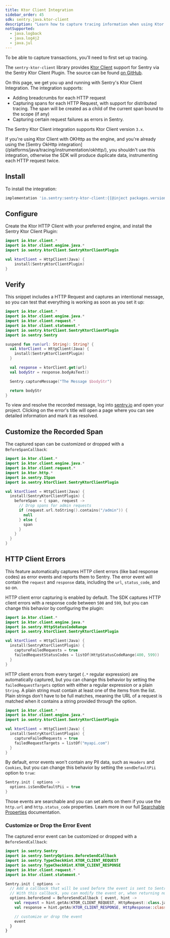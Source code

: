 ```yaml
---
title: Ktor Client Integration
sidebar_order: 45
sdk: sentry.java.ktor-client
description: "Learn how to capture tracing information when using Ktor Client."
notSupported:
  - java.logback
  - java.log4j2
  - java.jul
---
```


<Alert>

To be able to capture transactions, you'll need to first <PlatformLink to="/tracing/">set up tracing</PlatformLink>.

</Alert>

The `sentry-ktor-client` library provides [Ktor Client](https://ktor.io/) support for Sentry via the Sentry Ktor Client Plugin. The source can be found [on GitHub](https://github.com/getsentry/sentry-java/tree/main/sentry-ktor-client).

On this page, we get you up and running with Sentry's Ktor Client Integration.
The integration supports:
- Adding breadcrumbs for each HTTP request
- Capturing spans for each HTTP Request, with support for distributed tracing. The span will be created as a child of the current span bound to the scope (if any)
- Capturing certain request failures as errors in Sentry.

The Sentry Ktor Client integration supports Ktor Client version `3.x`.

<Alert level="warning">
  If you're using Ktor Client with OKHttp as the engine, and you're already using the [Sentry OkHttp integration](/platforms/java/tracing/instrumentation/okhttp/),
  you shouldn't use this integration, otherwise the SDK will produce duplicate data, instrumenting each HTTP request twice.
</Alert>

## Install

To install the integration:

```groovy {tabTitle:Gradle}
implementation 'io.sentry:sentry-ktor-client:{{@inject packages.version('sentry.java.ktor-client', '8.18.0') }}'
```

## Configure

Create the Ktor HTTP Client with your preferred engine, and install the Sentry Ktor Client Plugin:

```kotlin
import io.ktor.client.*
import io.ktor.client.engine.java.*
import io.sentry.ktorClient.SentryKtorClientPlugin

val ktorClient = HttpClient(Java) {
    install(SentryKtorClientPlugin)
}
```

## Verify

This snippet includes a HTTP Request and captures an intentional message, so you can test that everything is working as soon as you set it up:

```kotlin
import io.ktor.client.*
import io.ktor.client.engine.java.*
import io.ktor.client.request.*
import io.ktor.client.statement.*
import io.sentry.ktorClient.SentryKtorClientPlugin
import io.sentry.Sentry

suspend fun run(url: String): String? {
  val ktorClient = HttpClient(Java) {
    install(SentryKtorClientPlugin)
  }

  val response = ktorClient.get(url)
  val bodyStr = response.bodyAsText()

  Sentry.captureMessage("The Message $bodyStr")

  return bodyStr
}
```

To view and resolve the recorded message, log into [sentry.io](https://sentry.io) and open your project. Clicking on the error's title will open a page where you can see detailed information and mark it as resolved.

## Customize the Recorded Span

The captured span can be customized or dropped with a `BeforeSpanCallback`:

```kotlin
import io.ktor.client.*
import io.ktor.client.engine.java.*
import io.ktor.client.request.*
import io.ktor.http.*
import io.sentry.ISpan
import io.sentry.ktorClient.SentryKtorClientPlugin

val ktorClient = HttpClient(Java) {
  install(SentryKtorClientPlugin) {
    beforeSpan = { span, request ->
      // Drop spans for admin requests
      if (request.url.toString().contains("/admin")) {
        null
      } else {
        span
      }
    }
  }
}
```

## HTTP Client Errors

This feature automatically captures HTTP client errors (like bad response codes) as error events and reports them to Sentry. The error event will contain the `request` and `response` data, including the `url`, `status_code`, and so on.

HTTP client error capturing is enabled by default. The SDK captures HTTP client errors with a response code between `500` and `599`, but you can change this behavior by configuring the plugin:

```kotlin
import io.ktor.client.*
import io.ktor.client.engine.java.*
import io.sentry.HttpStatusCodeRange
import io.sentry.ktorClient.SentryKtorClientPlugin

val ktorClient = HttpClient(Java) {
  install(SentryKtorClientPlugin) {
    captureFailedRequests = true
    failedRequestStatusCodes = listOf(HttpStatusCodeRange(400, 599))
  }
}
```

HTTP client errors from every target (`.*` regular expression) are automatically captured, but you can change this behavior by setting the `failedRequestTargets` option with either a regular expression or a plain `String`. A plain string must contain at least one of the items from the list. Plain strings don't have to be full matches, meaning the URL of a request is matched when it contains a string provided through the option.

```kotlin
import io.ktor.client.*
import io.ktor.client.engine.java.*
import io.sentry.ktorClient.SentryKtorClientPlugin

val ktorClient = HttpClient(Java) {
  install(SentryKtorClientPlugin) {
    captureFailedRequests = true
    failedRequestTargets = listOf("myapi.com")
  }
}
```

By default, error events won't contain any PII data, such as `Headers` and `Cookies`, but you can change this behavior by setting the `sendDefaultPii` option to `true`:

```kotlin
Sentry.init { options ->
  options.isSendDefaultPii = true
}
```

Those events are searchable and you can set alerts on them if you use the `http.url` and `http.status_code` properties. Learn more in our full [Searchable Properties](/concepts/search/searchable-properties/) documentation.

### Customize or Drop the Error Event

The captured error event can be customized or dropped with a `BeforeSendCallback`:

```kotlin
import io.sentry.Sentry
import io.sentry.SentryOptions.BeforeSendCallback
import io.sentry.TypeCheckHint.KTOR_CLIENT_REQUEST
import io.sentry.TypeCheckHint.KTOR_CLIENT_RESPONSE
import io.ktor.client.request.*
import io.ktor.client.statement.*

Sentry.init { options ->
  // Add a callback that will be used before the event is sent to Sentry.
  // With this callback, you can modify the event or, when returning null, also discard the event.
  options.beforeSend = BeforeSendCallback { event, hint ->
    val request = hint.getAs(KTOR_CLIENT_REQUEST, HttpRequest::class.java)
    val response = hint.getAs(KTOR_CLIENT_RESPONSE, HttpResponse::class.java)

    // customize or drop the event
    event
  }
}
```
